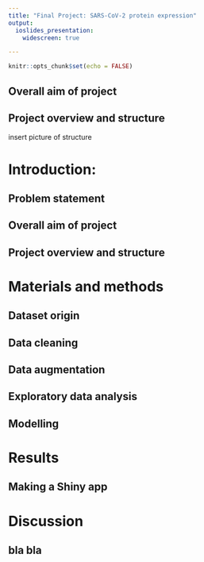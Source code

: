```yaml
---
title: "Final Project: SARS-CoV-2 protein expression"
output:
  ioslides_presentation:
    widescreen: true

---
```


```r
knitr::opts_chunk$set(echo = FALSE)
```

## Overall aim of project

## Project overview and structure

insert picture of structure

# Introduction:

## Problem statement

## Overall aim of project

## Project overview and structure



# Materials and methods

## Dataset origin

## Data cleaning

## Data augmentation

## Exploratory data analysis

## Modelling


# Results

## Making a Shiny app


# Discussion

## bla bla


